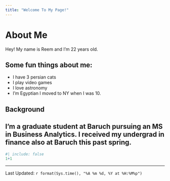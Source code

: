 ```yaml
---
title: "Welcome To My Page!"
---
```


# About Me

Hey! My name is Reem and I'm 22 years old.

## Some fun things about me:
- I have 3 persian cats 
- I play video games
- I love astronomy 
- I'm Egyptian I moved to NY when I was 10.

## Background

I'm a graduate student at Baruch pursuing an MS in Business Analytics. I received my undergrad in finance also at Baruch this past spring.
---
```r
#| include: false
1+1
```
--------------
Last Updated: `r format(Sys.time(), "%A %m %d, %Y at %H:%M%p")`